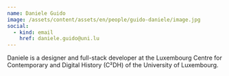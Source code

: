 ```yaml
---
name: Daniele Guido
image: /assets/content/assets/en/people/guido-daniele/image.jpg
social:
  - kind: email
    href: daniele.guido@uni.lu
---
```

Daniele is a designer and full-stack developer at the Luxembourg Centre for Contemporary and Digital History (C²DH) of the University of Luxembourg.